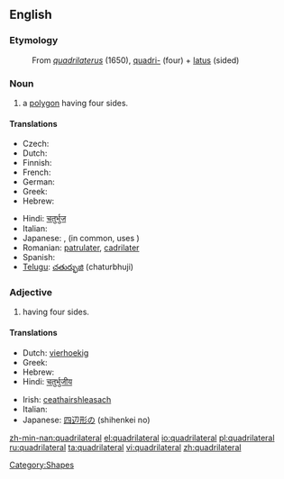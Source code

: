 ==English==

===Etymology===
: From {{etyl|la}} ''[[quadrilaterus]]'' (1650), [[quadri-]] (four) + [[latus]] (sided)

===Noun===
{{wikipedia}}
{{en-noun}}

# a [[polygon]] having four sides.

====Translations====
{{trans-top|polygon having four sides}}
* Czech: {{t-|cs|čtyřúhelník|m}}
* Dutch: {{t+|nl|vierhoek}}
* Finnish: {{t+|fi|nelikulmio}}
* French: {{t+|fr|quadrilatère}}
* German: {{t+|de|Viereck}}
* Greek: {{t+|el|τετράπλευρο|n}}
* Hebrew: {{he-translation|מרובע|merubá}} {{m}}
{{trans-mid}}
* Hindi: [[चतुर्भुज]]
* Italian: {{t-|it|quadrilatero|m}}
* Japanese: {{t-|ja|四辺形|tr=shihenkei|sc=Jpan}}, (in common, uses {{t-|ja|四角形|tr=shikakukei|sc=Jpan}})
* Romanian: [[patrulater]], [[cadrilater]]
* Spanish: {{t+|es|cuadrilátero|m}}
* [[Telugu]]: [[చతుర్భుజి]] (chaturbhuji)
{{trans-bottom}}

===Adjective===
{{en-adj|-}}

# having four sides.

====Translations====
{{trans-top|having four sides}}
* Dutch: [[vierhoekig]]
* Greek: {{t+|el|τετράπλευρος}}
* Hebrew: {{he-translation|מרובע|merubá}} {{m}}
* Hindi: [[चतुर्भुजीय]]
{{trans-mid}}
* Irish: [[ceathairshleasach]]
* Italian: {{t-|it|quadrilatero}}
* Japanese: [[四辺形]]の (shihenkei no)
{{trans-bottom}}

[[Category:Shapes]]

[[zh-min-nan:quadrilateral]]
[[el:quadrilateral]]
[[io:quadrilateral]]
[[pl:quadrilateral]]
[[ru:quadrilateral]]
[[ta:quadrilateral]]
[[vi:quadrilateral]]
[[zh:quadrilateral]]